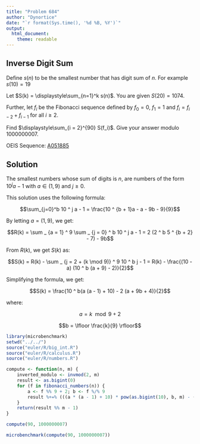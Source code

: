 ```yaml
---
title: "Problem 684"
author: "Dynortice"
date: "`r format(Sys.time(), '%d %B, %Y')`"
output:
  html_document:
    theme: readable
---
```


## Inverse Digit Sum

Define $s(n)$ to be the smallest number that has digit sum of $n$. For example $s(10) = 19$

Let $S(k) = \displaystyle\sum_{n=1}^k s(n)$. You are given $S(20) = 1074$.

Further, let $f_i$ be the Fibonacci sequence defined by $f_0 = 0$, $f_1 = 1$ and $f_i = f_{i - 2} + f_{i - 1}$ for all $i \ge 2$.

Find $\displaystyle\sum_{i = 2}^{90} S(f_i)$. Give your answer modulo $1000000007$.

OEIS Sequence: [A051885](https://oeis.org/A051885)

## Solution

The smallest numbers whose sum of digits is $n$, are numbers of the form $10 ^ j a - 1$ with $a \in (1, 9)$ and $j \ge 0$.

This solution uses the following formula:

$$\sum_{j=0}^b 10 ^ j a - 1 = \frac{10 ^ {b + 1}a - a - 9b - 9}{9}$$

By letting $a = (1, 9)$, we get:

$$R(k) = \sum _ {a = 1} ^ 9 \sum _ {j = 0} ^ b 10 ^ j a - 1 = 2 (2 ^ b 5 ^ {b + 2} - 7) - 9b$$

From $R(k)$, we get $S(k)$ as:

$$S(k) = R(k) - \sum _ {j = 2 + (k \mod 9)} ^ 9 10 ^ b j - 1 = R(k) - \frac{(10 - a) (10 ^ b (a + 9) - 2)}{2}$$

Simplifying the formula, we get:

$$S(k) = \frac{10 ^ b(a (a - 1) + 10) - 2 (a + 9b + 4)}{2}$$

where:

$$a = k \mod 9 + 2$$

$$b = \lfloor \frac{k}{9} \rfloor$$
```r
library(microbenchmark)
setwd("../../")
source("euler/R/big_int.R")
source("euler/R/calculus.R")
source("euler/R/numbers.R")
```

```r
compute <- function(n, m) {
    inverted_modulo <- invmod(2, m)
    result <- as.bigint(0)
    for (f in fibonacci_numbers(n)) {
        a <- f %% 9 + 2; b <- f %/% 9
        result %+=% (((a * (a - 1) + 10) * pow(as.bigint(10), b, m) - (a + b * 9 + 4) * 2) * inverted_modulo) %% m
    }
    return(result %% m - 1)
}
```

```r
compute(90, 1000000007)
```
```r
microbenchmark(compute(90, 1000000007))
```